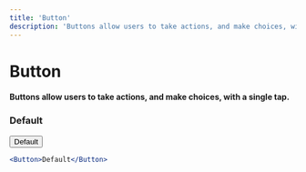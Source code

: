 ```yaml
---
title: 'Button'
description: 'Buttons allow users to take actions, and make choices, with a single tap.'
---
```


# Button

#### Buttons allow users to take actions, and make choices, with a single tap.

### Default

<Button>Default</Button>

```jsx
<Button>Default</Button>
```
